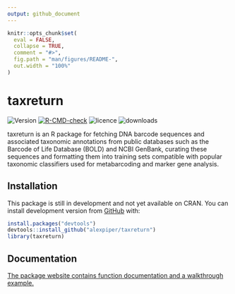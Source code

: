 ---
output: github_document
---

<!-- README.md is generated from README.Rmd. Please edit that file -->

```{r, include = FALSE}
knitr::opts_chunk$set(
  eval = FALSE,
  collapse = TRUE,
  comment = "#>",
  fig.path = "man/figures/README-",
  out.width = "100%"
)
```
# taxreturn

<!-- badges: start -->
![Version](https://img.shields.io/github/r-package/v/alexpiper/taxreturn)
[![R-CMD-check](https://github.com/alexpiper/taxreturn/workflows/R-CMD-check/badge.svg)](https://github.com/alexpiper/taxreturn/actions)
![licence](https://img.shields.io/github/license/alexpiper/taxreturn)
![downloads](https://img.shields.io/github/downloads/alexpiper/taxreturn/total)
<!-- badges: end -->

taxreturn is an R package for fetching DNA barcode sequences and associated taxonomic annotations from public databases such as the Barcode of Life Database (BOLD) and NCBI GenBank, curating these sequences and formatting them into training sets compatible with popular taxonomic classifiers used for metabarcoding and marker gene analysis.

## Installation

This package is still in development and not yet available on CRAN.  You can install development version from [GitHub](https://github.com/) with:

```{r eval=FALSE}
install.packages("devtools")
devtools::install_github("alexpiper/taxreturn")
library(taxreturn)
```

## Documentation

[The package website contains function documentation and a walkthrough example.](https://alexpiper.github.io/taxreturn/articles/taxreturn.html)
